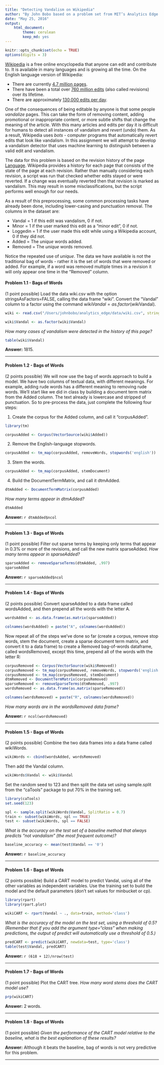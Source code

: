```yaml
---
title: "Detecting Vandalism on Wikipedia"
author: "By John Bobo based on a problem set from MIT’s Analytics Edge MOOC"
date: "May 25, 2016"
output:
    html_document:
        theme: cerulean
        keep_md: yes
---
```


```r
knitr::opts_chunk$set(echo = TRUE)
options(digits = 3)
```

[Wikipedia](http://en.wikipedia.org/wiki/Wikipedia) is a free online encyclopedia that anyone can edit and contribute to. It is available in many languages and is growing all the time. On the English language version of Wikipedia:

- There are currently [4.7 million pages](http://en.wikipedia.org/wiki/Wikipedia:Size_of_Wikipedia).
- There have been a total over [760 million edits](http://en.wikipedia.org/wiki/Wikipedia:Pruning_article_revisions) (also called revisions) over its lifetime.
- There are approximately [130,000 edits per day](http://en.wikipedia.org/wiki/Wikipedia:WikiProject_Editing_trends/Raw_data/Revisions_per_day).

One of the consequences of being editable by anyone is that some people _vandalize_ pages. This can take the form of removing content, adding promotional or inappropriate content, or more subtle shifts that change the meaning of the article. With this many articles and edits per day it is difficult for humans to detect all instances of vandalism and _revert_ (undo) them. As a result, Wikipedia uses _bots_ - computer programs that automatically revert edits that look like vandalism. In this assignment we will attempt to develop a vandalism detector that uses machine learning to distinguish between a valid edit and vandalism.

The data for this problem is based on the revision history of the page [Language](http://en.wikipedia.org/wiki/Language). Wikipedia provides a history for each page that consists of the state of the page at each revision. Rather than manually considering each revision, a script was run that checked whether edits stayed or were reverted. If a change was eventually reverted then that revision is marked as vandalism. This may result in some misclassifications, but the script performs well enough for our needs.

As a result of this preprocessing, some common processing tasks have already been done, including lower-casing and punctuation removal. The columns in the dataset are:

- Vandal = 1 if this edit was vandalism, 0 if not.
- Minor = 1 if the user marked this edit as a "minor edit", 0 if not.
- Loggedin = 1 if the user made this edit while using a Wikipedia account, 0 if they did not.
- Added = The _unique_ words added.
- Removed = The _unique_ words removed.

Notice the repeated use of _unique_. The data we have available is not the traditional bag of words - rather it is the set of words that were removed or added. For example, if a word was removed multiple times in a revision it will only appear one time in the "Removed" column.

#### Problem 1.1 - Bags of Words

(1 point possible)
Load the data wiki.csv with the option stringsAsFactors=FALSE, calling the data frame "wiki". Convert the "Vandal" column to a factor using the command wiki$Vandal = as.factor(wiki$Vandal).
```r
wiki <- read.csv("/Users/johnbobo/analytics_edge/data/wiki.csv", stringsAsFactors = FALSE)

wiki$Vandal <- as.factor(wiki$Vandal)
```

*How many cases of vandalism were detected in the history of this page?*
```r
table(wiki$Vandal)
```
**Answer:** 1815.

***

#### Problem 1.2 - Bags of Words

(2 points possible)
We will now use the bag of words approach to build a model. We have two columns of textual data, with different meanings. For example, adding rude words has a different meaning to removing rude words. We'll start like we did in class by building a document term matrix from the Added column. The text already is lowercase and stripped of punctuation. So to pre-process the data, just complete the following four steps:

1) Create the corpus for the Added column, and call it "corpusAdded".
```r
library(tm)

corpusAdded <- Corpus(VectorSource(wiki$Added))
```

2) Remove the English-language stopwords.
```r
corpusAdded <- tm_map(corpusAdded, removeWords, stopwords('english'))
```

3) Stem the words.
```r
corpusAdded <- tm_map(corpusAdded, stemDocument)
```

4) Build the DocumentTermMatrix, and call it dtmAdded.
```r
dtmAdded <- DocumentTermMatrix(corpusAdded)
```

*How many terms appear in dtmAdded?*
```r
dtmAdded
```
**Answer:** `r dtmAdded$ncol`

***

#### Problem 1.3 - Bags of Words

(1 point possible)
Filter out sparse terms by keeping only terms that appear in 0.3% or more of the revisions, and call the new matrix sparseAdded. *How many terms appear in sparseAdded?*
```r
sparseAdded <- removeSparseTerms(dtmAdded, .997)
sparseAdded
```
**Answer:** `r sparseAdded$ncol`

***

#### Problem 1.4 - Bags of Words

(2 points possible)
Convert sparseAdded to a data frame called wordsAdded, and then prepend all the words with the letter A.
```r
wordsAdded <- as.data.frame(as.matrix(sparseAdded))

colnames(wordsAdded) = paste("A", colnames(wordsAdded))
```
Now repeat all of the steps we've done so far (create a corpus, remove stop words, stem the document, create a sparse document term matrix, and convert it to a data frame) to create a Removed bag-of-words dataframe, called wordsRemoved, except this time, prepend all of the words with the letter R:
```r
corpusRemoved <- Corpus(VectorSource(wiki$Removed))
corpusRemoved <- tm_map(corpusRemoved, removeWords, stopwords('english'))
corpusRemoved <- tm_map(corpusRemoved, stemDocument)
dtmRemoved <- DocumentTermMatrix(corpusRemoved)
sparseRemoved <- removeSparseTerms(dtmRemoved, .997)
wordsRemoved <- as.data.frame(as.matrix(sparseRemoved))

colnames(wordsRemoved) = paste("R", colnames(wordsRemoved))
```
*How many words are in the wordsRemoved data frame?*  

**Answer:** `r ncol(wordsRemoved)`

***

#### Problem 1.5 - Bags of Words

(2 points possible)
Combine the two data frames into a data frame called wikiWords.
```r
wikiWords <- cbind(wordsAdded, wordsRemoved)
```
Then add the Vandal column. 
```r
wikiWords$Vandal <- wiki$Vandal
```
Set the random seed to 123 and then split the data set using sample.split from the "caTools" package to put 70% in the training set.
```r
library(caTools)
set.seed(123)

spl <- sample.split(wikiWords$Vandal, SplitRatio = 0.7)
train <- subset(wikiWords, spl == TRUE)
test <- subset(wikiWords, spl == FALSE)
```

*What is the accuracy on the test set of a baseline method that always predicts "not vandalism" (the most frequent outcome)?*
```r
baseline_accuracy <- mean(test$Vandal == '0')
```
**Answer:** `r baseline_accuracy`

***

#### Problem 1.6 - Bags of Words

(2 points possible)
Build a CART model to predict Vandal, using all of the other variables as independent variables. Use the training set to build the model and the default parameters (don't set values for minbucket or cp).
```r
library(rpart)
library(rpart.plot)

wikiCART <- rpart(Vandal ~ ., data=train, method='class')
```

*What is the accuracy of the model on the test set, using a threshold of 0.5? (Remember that if you add the argument type="class" when making predictions, the output of predict will automatically use a threshold of 0.5.)*
```r
predCART <- predict(wikiCART, newdata=test, type='class')
table(test$Vandal, predCART)
```
**Answer:** `r (618 + 12)/nrow(test)`

***

#### Problem 1.7 - Bags of Words

(1 point possible)
Plot the CART tree. *How many word stems does the CART model use?*
```r
prp(wikiCART)
```

**Answer:** 2 words.

***

#### Problem 1.8 - Bags of Words

(1 point possible)
*Given the performance of the CART model relative to the baseline, what is the best explanation of these results?*

**Answer:** Although it beats the baseline, bag of words is not very predictive for this problem.

***